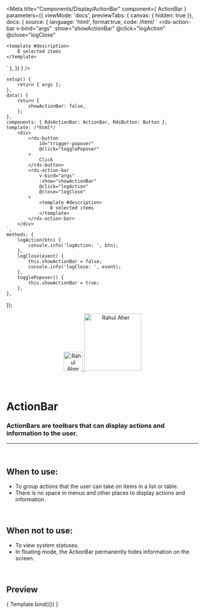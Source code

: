 
<Meta
	title="Components/Display/ActionBar"
	component={ ActionBar }
	parameters={{
		viewMode: 'docs',
		previewTabs: { canvas: { hidden: true }},
		docs: {
			source: {
				language: 'html',
				format:true,
				code: /*html*/ `
<rds-action-bar
	v-bind="args"
	:show="showActionBar"
	@click="logAction"
	@close="logClose"
>
	<template #description>
		8 selected items
	</template>
</rds-action-bar>`
			},
		}}
	}
/>

	setup() {
		return { args };
	},
	data() {
		return {
			showActionBar: false,
		};
	},
	components: { RdsActionBar: ActionBar, RdsButton: Button },
	template: /*html*/ `
		<div>
			<rds-button
				id="trigger-popover"
				@click="togglePopover"
			>
				Click
			</rds-button>
			<rds-action-bar
				v-bind="args"
				:show="showActionBar"
				@click="logAction"
				@close="logClose"
			>
				<template #description>
					8 selected items
				</template>
			</rds-action-bar>
		</div>
	`,
	methods: {
		logAction(btn) {
			console.info('logAction: ', btn);
		},
		logClose(event) {
			this.showActionBar = false;
			console.info('logClose: ', event);
		},
		togglePopover() {
			this.showActionBar = true;
		},
	},
});


<div align="center" style={{display: 'flex'}}>
    <a href="https://rahulaher.netlify.app">
        <img src="https://rahulaher.netlify.app/img/logo/glyph-black-colored.svg" alt="Rahul Aher logo" width="50" />
        <img src="https://rahulaher.netlify.app/img/logo/word-black-colored.svg" alt="Rahul Aher" width="150" />
    </a>
    </a>
    </a>
</div>

<br />
<br />


# ActionBar

### ActionBars are toolbars that can display actions and information to the user.
---
<br />

## When to use:
- To group actions that the user can take on items in a list or table.
- There is no space in menus and other places to display actions and information.

<br />

## When not to use:
- To view system statuses.
- In floating mode, the ActionBar permanently hides information on the screen.

<br />

## Preview

<Canvas>
	<Story
		name="Action Bar"
		args={{
			actions: ['Button1', 'Button2', 'Button3'],
		}}
	>
		{ Template.bind({}) }
	</Story>
</Canvas>

<ArgsTable story="Action Bar" />
